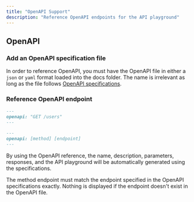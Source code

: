 ```yaml
---
title: "OpenAPI Support"
description: "Reference OpenAPI endpoints for the API playground"
---
```


## OpenAPI

### Add an OpenAPI specification file

In order to reference OpenAPI, you must have the OpenAPI file in either a `json` or `yaml` format loaded into the docs folder. The name is irrelevant as long as the file follows [OpenAPI specifications](https://swagger.io/specification/).

### Reference OpenAPI endpoint

<CodeGroup>

```md Example
---
openapi: "GET /users"
---
```

```md Format
---
openapi: [method] [endpoint]
---
```

</CodeGroup>

By using the OpenAPI reference, the name, description, parameters, responses, and the API playground will be automatically generated using the specifications.

<Note>
  The method endpoint must match the endpoint specified in the OpenAPI
  specifications exactly. Nothing is displayed if the endpoint doesn't exist in
  the OpenAPI file.
</Note>
